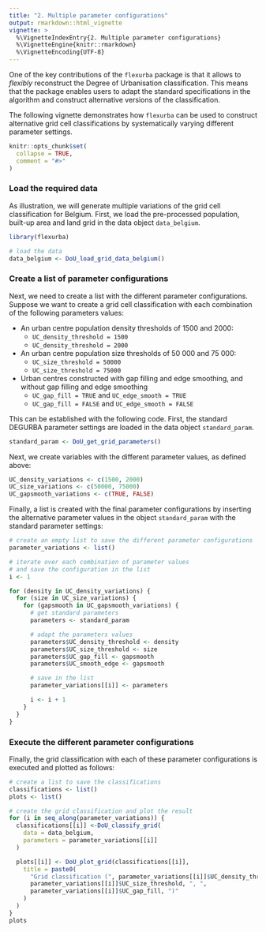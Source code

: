 ```yaml
---
title: "2. Multiple parameter configurations"
output: rmarkdown::html_vignette
vignette: >
  %\VignetteIndexEntry{2. Multiple parameter configurations}
  %\VignetteEngine{knitr::rmarkdown}
  %\VignetteEncoding{UTF-8}
---
```


One of the key contributions of the `flexurba` package is that it allows to *flexibly* reconstruct the Degree of Urbanisation classification. This means that the package enables users to adapt the standard specifications in the algorithm and construct alternative versions of the classification.

The following vignette demonstrates how `flexurba` can be used to construct alternative grid cell classifications by systematically varying different parameter settings.

```r
knitr::opts_chunk$set(
  collapse = TRUE,
  comment = "#>"
)
```

### Load the required data

As illustration, we will generate multiple variations of the grid cell classification for Belgium. First, we load the pre-processed population, built-up area and land grid in the data object `data_belgium`.

```r
library(flexurba)

# load the data
data_belgium <- DoU_load_grid_data_belgium()
```

### Create a list of parameter configurations

Next, we need to create a list with the different parameter configurations. Suppose we want to create a grid cell classification with each combination of the following parameters values:

-   An urban centre population density thresholds of 1500 and 2000:
    -   `UC_density_threshold = 1500`
    -   `UC_density_threshold = 2000`
-   An urban centre population size thresholds of 50 000 and 75 000:
    -   `UC_size_threshold = 50000`
    -   `UC_size_threshold = 75000`
-   Urban centres constructed with gap filling and edge smoothing, and without gap filling and edge smoothing
    -   `UC_gap_fill = TRUE` and `UC_edge_smooth = TRUE`
    -   `UC_gap_fill = FALSE` and `UC_edge_smooth = FALSE`

This can be established with the following code. First, the standard DEGURBA parameter settings are loaded in the data object `standard_param`.

```r
standard_param <- DoU_get_grid_parameters()
```

Next, we create variables with the different parameter values, as defined above:

```r
UC_density_variations <- c(1500, 2000)
UC_size_variations <- c(50000, 75000)
UC_gapsmooth_variations <- c(TRUE, FALSE)
```

Finally, a list is created with the final parameter configurations by inserting the alternative parameter values in the object `standard_param` with the standard parameter settings:

```r
# create an empty list to save the different parameter configurations
parameter_variations <- list()

# iterate over each combination of parameter values
# and save the configuration in the list
i <- 1

for (density in UC_density_variations) {
  for (size in UC_size_variations) {
    for (gapsmooth in UC_gapsmooth_variations) {
      # get standard parameters
      parameters <- standard_param

      # adapt the parameters values
      parameters$UC_density_threshold <- density
      parameters$UC_size_threshold <- size
      parameters$UC_gap_fill <- gapsmooth
      parameters$UC_smooth_edge <- gapsmooth

      # save in the list
      parameter_variations[[i]] <- parameters

      i <- i + 1
    }
  }
}
```

### Execute the different parameter configurations

Finally, the grid classification with each of these parameter configurations is executed and plotted as follows:

```r
# create a list to save the classifications
classifications <- list()
plots <- list()

# create the grid classification and plot the result
for (i in seq_along(parameter_variations)) {
  classifications[[i]] <-DoU_classify_grid(
    data = data_belgium,
    parameters = parameter_variations[[i]]
  )

  plots[[i]] <- DoU_plot_grid(classifications[[i]],
    title = paste0(
      "Grid classification (", parameter_variations[[i]]$UC_density_threshold, ", ",
      parameter_variations[[i]]$UC_size_threshold, ", ",
      parameter_variations[[i]]$UC_gap_fill, ")"
    )
  )
}
plots
```
